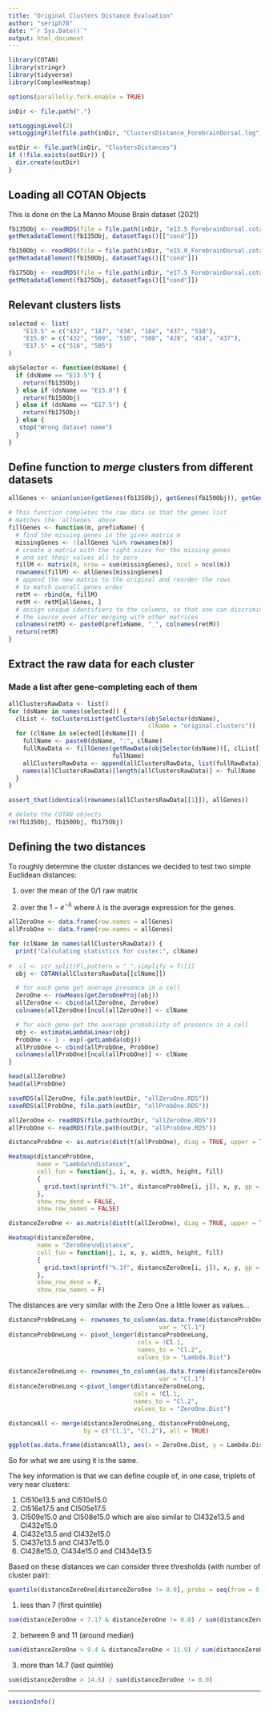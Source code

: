 ```yaml
---
title: "Original Clusters Distance Evaluation"
author: "seriph78"
date: "`r Sys.Date()`"
output: html_document
---
```


```r
library(COTAN)
library(stringr)
library(tidyverse)
library(ComplexHeatmap)

options(parallelly.fork.enable = TRUE)

inDir <- file.path(".")

setLoggingLevel(2)
setLoggingFile(file.path(inDir, "ClustersDistance_ForebrainDorsal.log"))

outDir <- file.path(inDir, "ClustersDistances")
if (!file.exists(outDir)) {
  dir.create(outDir)
}
```

## Loading all COTAN Objects

This is done on the La Manno Mouse Brain dataset (2021)

```r
fb135Obj <- readRDS(file = file.path(inDir, "e13.5_ForebrainDorsal.cotan.RDS"))
getMetadataElement(fb135Obj, datasetTags()[["cond"]])

fb150Obj <- readRDS(file = file.path(inDir, "e15.0_ForebrainDorsal.cotan.RDS"))
getMetadataElement(fb150Obj, datasetTags()[["cond"]])

fb175Obj <- readRDS(file = file.path(inDir, "e17.5_ForebrainDorsal.cotan.RDS"))
getMetadataElement(fb175Obj, datasetTags()[["cond"]])
```

## Relevant clusters lists

```r
selected <- list(
    "E13.5" = c("432", "187", "434", "184", "437", "510"),
    "E15.0" = c("432", "509", "510", "508", "428", "434", "437"),
    "E17.5" = c("516", "505")
)

objSelector <- function(dsName) {
  if (dsName == "E13.5") {
    return(fb135Obj)
  } else if (dsName == "E15.0") {
    return(fb150Obj)
  } else if (dsName == "E17.5") {
    return(fb175Obj)
  } else {
   stop("Wrong dataset name") 
  }
}
```

## Define function to *merge* clusters from different datasets

```r
allGenes <- union(union(getGenes(fb135Obj), getGenes(fb150Obj)), getGenes(fb175Obj))

# This function completes the raw data so that the genes list
# matches the `allGenes` above
fillGenes <- function(m, prefixName) {
  # find the missing genes in the given matrix m
  missingGenes <- !(allGenes %in% rownames(m))
  # create a matrix with the right sizes for the missing genes
  # and set their values all to zero
  fillM <- matrix(0, nrow = sum(missingGenes), ncol = ncol(m))
  rownames(fillM) <- allGenes[missingGenes]
  # append the new matrix to the original and reorder the rows
  # to match overall genes order
  retM <- rbind(m, fillM)
  retM <- retM[allGenes, ]
  # assign unique identifiers to the columns, so that one can discriminate
  # the source even after merging with other matrices
  colnames(retM) <- paste0(prefixName, "_", colnames(retM))
  return(retM)
}
```

## Extract the raw data for each cluster
### Made a list after gene-completing each of them

```r
allClustersRawData <- list()
for (dsName in names(selected)) {
  clList <- toClustersList(getClusters(objSelector(dsName),
                                       clName = "original.clusters"))
  for (clName in selected[[dsName]]) {
    fullName <- paste0(dsName, ":", clName)
    fullRawData <- fillGenes(getRawData(objSelector(dsName))[, clList[[clName]]],
                             fullName)
    allClustersRawData <- append(allClustersRawData, list(fullRawData))
    names(allClustersRawData)[length(allClustersRawData)] <- fullName
  }
}

assert_that(identical(rownames(allClustersRawData[[1]]), allGenes))

# delete the COTAN objects
rm(fb135Obj, fb150Obj, fb175Obj)
```


## Defining the two distances

To roughly determine the cluster distances we decided to test two simple Euclidean distances:

1.  over the mean of the 0/1 raw matrix

2.  over the $1-e^{-\lambda}$ where $\lambda$ is the average expression for the genes.

```r
allZeroOne <- data.frame(row.names = allGenes)
allProbOne <- data.frame(row.names = allGenes)

for (clName in names(allClustersRawData)) {
  print("Calculating statistics for custer:", clName)
  
#  cl <- str_split(Fl,pattern = "_",simplify = T)[1]
  obj <- COTAN(allClustersRawData[[clName]])

  # for each gene get average presence in a cell 
  ZeroOne <- rowMeans(getZeroOneProj(obj))
  allZeroOne <- cbind(allZeroOne, ZeroOne)
  colnames(allZeroOne)[ncol(allZeroOne)] <- clName

  # for each gene get the average probability of presence in a cell
  obj <- estimateLambdaLinear(obj)
  ProbOne <- 1 - exp(-getLambda(obj)) 
  allProbOne <- cbind(allProbOne, ProbOne)
  colnames(allProbOne)[ncol(allProbOne)] <- clName
}

head(allZeroOne)
head(allProbOne)
```

```r
saveRDS(allZeroOne, file.path(outDir, "allZeroOne.RDS"))
saveRDS(allProbOne, file.path(outDir, "allProbOne.RDS"))
```

```r
allZeroOne <- readRDS(file.path(outDir, "allZeroOne.RDS"))
allProbOne <- readRDS(file.path(outDir, "allProbOne.RDS"))
```

```r
distanceProbOne <- as.matrix(dist(t(allProbOne), diag = TRUE, upper = TRUE))

Heatmap(distanceProbOne,
        name = "Lambda\ndistance", 
        cell_fun = function(j, i, x, y, width, height, fill) 
        {
          grid.text(sprintf("%.1f", distanceProbOne[i, j]), x, y, gp = gpar(fontsize = 10))
        },
        show_row_dend = FALSE,
        show_row_names = FALSE)
```

```r

distanceZeroOne <- as.matrix(dist(t(allZeroOne), diag = TRUE, upper = TRUE))

Heatmap(distanceZeroOne,
        name = "ZeroOne\ndistance", 
        cell_fun = function(j, i, x, y, width, height, fill) 
        {
          grid.text(sprintf("%.1f", distanceZeroOne[i, j]), x, y, gp = gpar(fontsize = 10))
        },
        show_row_dend = F, 
        show_row_names = F)
```

The distances are very similar with the Zero One a little lower as values...

```r
distanceProbOneLong <- rownames_to_column(as.data.frame(distanceProbOne),
                                          var = "Cl.1")
distanceProbOneLong <- pivot_longer(distanceProbOneLong,
                                    cols = !Cl.1,
                                    names_to = "Cl.2", 
                                    values_to = "Lambda.Dist")

distanceZeroOneLong <- rownames_to_column(as.data.frame(distanceZeroOne),
                                          var = "Cl.1")
distanceZeroOneLong <-pivot_longer(distanceZeroOneLong,
                                   cols = !Cl.1,
                                   names_to = "Cl.2", 
                                   values_to = "ZeroOne.Dist")

distanceAll <- merge(distanceZeroOneLong, distanceProbOneLong,
                     by = c("Cl.1", "Cl.2"), all = TRUE)

ggplot(as.data.frame(distanceAll), aes(x = ZeroOne.Dist, y = Lambda.Dist)) + geom_point()
```

So for what we are using it is the same.

The key information is that we can define couple of, in one case, triplets of very near clusters:

1.  Cl510e13.5 and Cl510e15.0
2.  Cl516e17.5 and Cl505e17.5
3.  Cl509e15.0 and Cl508e15.0 which are also similar to Cl432e13.5 and Cl432e15.0
4.  Cl432e13.5 and Cl432e15.0
5.  Cl437e13.5 and Cl437e15.0
6.  Cl428e15.0, Cl434e15.0 and Cl434e13.5

Based on these distances we can consider three thresholds (with number of cluster pair):

```r
quantile(distanceZeroOne[distanceZeroOne != 0.0], probs = seq(from = 0, to = 1, by = 0.05))
```


1.  less than 7 (first quintile)

```r
sum(distanceZeroOne < 7.17 & distanceZeroOne != 0.0) / sum(distanceZeroOne != 0.0)
```

2. between 9 and 11 (around median)

```r
sum(distanceZeroOne > 9.4 & distanceZeroOne < 11.9) / sum(distanceZeroOne != 0.0)
```

3. more than 14.7 (last quintile)

```r
sum(distanceZeroOne > 14.6) / sum(distanceZeroOne != 0.0)
```

------------------------------------------------------------------------

```r
sessionInfo()
```
